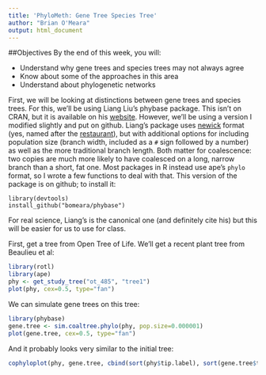 ```yaml
---
title: 'PhyloMeth: Gene Tree Species Tree'
author: "Brian O'Meara"
output: html_document
---
```


##Objectives
By the end of this week, you will:

* Understand why gene trees and species trees may not always agree
* Know about some of the approaches in this area
* Understand about phylogenetic networks
    
First, we will be looking at distinctions between gene trees and species trees. For this, we'll be using Liang Liu's phybase package. This isn't on CRAN, but it is available on his [website](https://faculty.franklin.uga.edu/lliu/content/phybase?). However, we'll be using a version I modified slightly and put on github. Liang's package uses [newick](http://evolution.genetics.washington.edu/phylip/newicktree.html) format (yes, named after the [restaurant](http://newicks.com)), but with additional options for including population size (branch width, included as a `#` sign followed by a number) as well as the more traditional branch length. Both matter for coalescence: two copies are much more likely to have coalesced on a long, narrow branch than a short, fat one. Most packages in R instead use ape's `phylo` format, so I wrote a few functions to deal with that. This version of the package is on github; to install it:

```
library(devtools)
install_github("bomeara/phybase")
```

For real science, Liang's is the canonical one (and definitely cite his) but this will be easier for us to use for class. 

First, get a tree from Open Tree of Life. We'll get a recent plant tree from Beaulieu et al:

```r
library(rotl)
library(ape)
phy <- get_study_tree("ot_485", "tree1")
plot(phy, cex=0.5, type="fan")
```

We can simulate gene trees on this tree:
```r
library(phybase)
gene.tree <- sim.coaltree.phylo(phy, pop.size=0.000001)
plot(gene.tree, cex=0.5, type="fan")
```

And it probably looks very similar to the initial tree:
```r
cophyloplot(phy, gene.tree, cbind(sort(phy$tip.label), sort(gene.tree$tip.label)), show.tip.label=FALSE, type="cladogram")
```